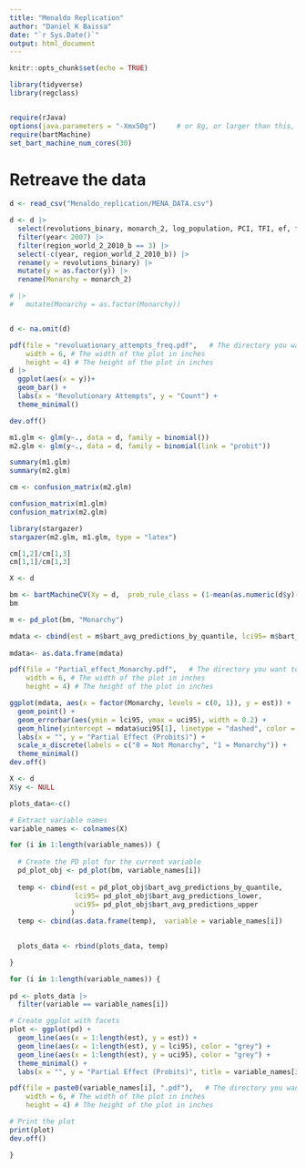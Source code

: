 ```yaml
---
title: "Menaldo Replication"
author: "Daniel K Baissa"
date: "`r Sys.Date()`"
output: html_document
---
```


```r
knitr::opts_chunk$set(echo = TRUE)
```


```r
library(tidyverse)
library(regclass)


require(rJava)
options(java.parameters = "-Xmx50g")     # or 8g, or larger than this, ...
require(bartMachine)
set_bart_machine_num_cores(30)
```


# Retreave the data

```r
d <- read_csv("Menaldo_replication/MENA_DATA.csv")
```


```r

d <- d |> 
  select(revolutions_binary, monarch_2, log_population, PCI, TFI, ef, fullregime_dummy, logarithmic_growth_imp, fullregime_dummy, log_area, percent_muslim_menaldo, persian_gulf, yearorth1, yearorth2, yearorth3, year, region_world_2_2010_b) |> filter(year > 1949) |> 
  filter(year< 2007) |> 
  filter(region_world_2_2010_b == 3) |> 
  select(-c(year, region_world_2_2010_b)) |> 
  rename(y = revolutions_binary) |> 
  mutate(y = as.factor(y)) |> 
  rename(Monarchy = monarch_2) 

# |> 
#   mutate(Monarchy = as.factor(Monarchy))


d <- na.omit(d)

```

```r
pdf(file = "revoluationary_attempts_freq.pdf",   # The directory you want to save the file in
    width = 6, # The width of the plot in inches
    height = 4) # The height of the plot in inches
d |> 
  ggplot(aes(x = y))+
  geom_bar() +
  labs(x = "Revolutionary Attempts", y = "Count") +
  theme_minimal()

dev.off()
```



```r
m1.glm <- glm(y~., data = d, family = binomial())
m2.glm <- glm(y~., data = d, family = binomial(link = "probit"))

summary(m1.glm)
summary(m2.glm)

cm <- confusion_matrix(m2.glm)

confusion_matrix(m1.glm)
confusion_matrix(m2.glm)

```

```r
library(stargazer)
stargazer(m2.glm, m1.glm, type = "latex")
```


```r
cm[1,2]/cm[1,3]
cm[1,1]/cm[1,3]

```



```r


X <- d

bm <- bartMachineCV(Xy = d,  prob_rule_class = (1-mean(as.numeric(d$y)-1)))
bm
```



```r
m <- pd_plot(bm, "Monarchy")
```


```r
mdata <- cbind(est = m$bart_avg_predictions_by_quantile, lci95= m$bart_avg_predictions_lower, uci95= m$bart_avg_predictions_upper, Monarchy = c(0,1))
 
mdata<- as.data.frame(mdata)


```




```r

pdf(file = "Partial_effect_Monarchy.pdf",   # The directory you want to save the file in
    width = 6, # The width of the plot in inches
    height = 4) # The height of the plot in inches

ggplot(mdata, aes(x = factor(Monarchy, levels = c(0, 1)), y = est)) +
  geom_point() +
  geom_errorbar(aes(ymin = lci95, ymax = uci95), width = 0.2) +
  geom_hline(yintercept = mdata$uci95[1], linetype = "dashed", color = "grey") +
  labs(x = "", y = "Partial Effect (Probits)") +
  scale_x_discrete(labels = c("0 = Not Monarchy", "1 = Monarchy")) +
  theme_minimal()
dev.off()
```

```r
X <- d
X$y <- NULL

plots_data<-c()

# Extract variable names
variable_names <- colnames(X)

for (i in 1:length(variable_names)) {
  
  # Create the PD plot for the current variable
  pd_plot_obj <- pd_plot(bm, variable_names[i])
  
  temp <- cbind(est = pd_plot_obj$bart_avg_predictions_by_quantile, 
                lci95= pd_plot_obj$bart_avg_predictions_lower, 
                uci95= pd_plot_obj$bart_avg_predictions_upper
               )
  temp <- cbind(as.data.frame(temp),  variable = variable_names[i])

  
  plots_data <- rbind(plots_data, temp)

}

```

```r

for (i in 1:length(variable_names)) {
  
pd <- plots_data |> 
  filter(variable == variable_names[i])

# Create ggplot with facets
plot <- ggplot(pd) +
  geom_line(aes(x = 1:length(est), y = est)) +
  geom_line(aes(x = 1:length(est), y = lci95), color = "grey") +
  geom_line(aes(x = 1:length(est), y = uci95), color = "grey") +
  theme_minimal() +
  labs(x = "", y = "Partial Effect (Probits)", title = variable_names[i])

pdf(file = paste0(variable_names[i], ".pdf"),   # The directory you want to save the file in
    width = 6, # The width of the plot in inches
    height = 4) # The height of the plot in inches

# Print the plot
print(plot)
dev.off()

}


```

